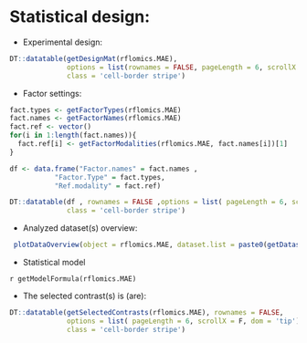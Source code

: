 # Statistical design:

* Experimental design:

<!-- ## Sample sheet overview -->

```r

DT::datatable(getDesignMat(rflomics.MAE), 
              options = list(rownames = FALSE, pageLength = 6, scrollX = T, dom = 'tip'),
              class = 'cell-border stripe')

```

* Factor settings:

```r

fact.types <- getFactorTypes(rflomics.MAE)
fact.names <- getFactorNames(rflomics.MAE)
fact.ref <- vector()
for(i in 1:length(fact.names)){
  fact.ref[i] <- getFactorModalities(rflomics.MAE, fact.names[i])[1]
}

df <- data.frame("Factor.names" = fact.names ,
           "Factor.Type" = fact.types,
           "Ref.modality" = fact.ref)

DT::datatable(df , rownames = FALSE ,options = list( pageLength = 6, scrollX = F, dom = 'tip'),
              class = 'cell-border stripe')
```


* Analyzed dataset(s) overview:

```r

 plotDataOverview(object = rflomics.MAE, dataset.list = paste0(getDatasetNames(rflomics.MAE), ".raw"))

```


* Statistical model

`r getModelFormula(rflomics.MAE)`

* The selected contrast(s) is (are):

```r

DT::datatable(getSelectedContrasts(rflomics.MAE), rownames = FALSE,
              options = list( pageLength = 6, scrollX = F, dom = 'tip'),
              class = 'cell-border stripe')
```

